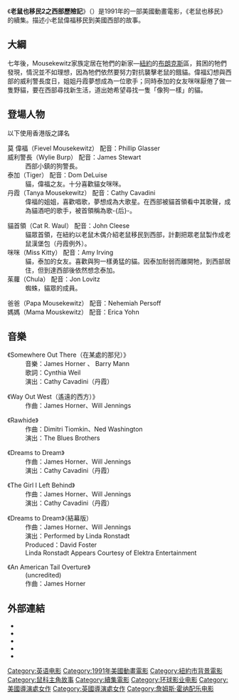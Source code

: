 {{noteTA
|G1=Show
|1=zh-cn:美国鼠谭; zh-hk:老鼠也移民; zh-tw:美國鼠譚;
}}
{{Infobox Film
| name               = 老鼠也移民2之西部歷險記
| original_name      = {{lang|en|''An American Tail: Fievel Goes West''}}
| image              = American tail fievel goes west.jpg
| cn_image           = 
| hk_image           = 
| tw_image           = 
| caption            = Original theatrical release poster
| director           = Phil Nibbelink<br>Simon Wells
| producer           = Steven Spielberg<br>Robert Watts
| screenplay         = Flint Dille
| story              = Charles Swenson
| based on           = David Kirschner
| starring           = Phillip Glasser<br>James Stewart<br>Erica Yohn<br>Cathy Cavadini<br>Nehemiah Persoff<br>Dom DeLuise<br>Amy Irving<br>John Cleese<br>Jon Lovitz
| music              = [[James_Horner|James Horner]]
| editing            = Nick Fletcher
| studio             = Amblimation
| distributor        = Universal Pictures
| released           = 1991年11月22日
| runtime            = 74分鐘
| country            = United States
| language           = 英文
| gross              = $65,435,625
| preceded_by        = 《[[老鼠也移民|老鼠也移民]]》
| followed_by        = 《[[美国鼠谭3之曼哈顿島歷險記|美国鼠谭3之曼哈顿島歷險記]]》
| cn_name            = 美国鼠谭2
| hk_name            = 老鼠也移民2之西部歷險記
| tw_name            = 美國鼠譚2
}}

《'''老鼠也移民2之西部歷險記'''》（{{lang-en|''An American Tail: Fievel Goes West''}}）是1991年的一部美國動畫電影，《老鼠也移民》的續集。描述小老鼠偉福移民到美國西部的故事。

==大綱==
七年後，Mousekewitz家族定居在牠們的新家—[[紐約|紐約]]的[[布朗克斯|布朗克斯]]區，貧困的牠們發現，情況並不如理想，因為牠們依然要努力對抗襲擊老鼠的餓貓。偉福幻想與西部的威利警長度日，姐姐丹霞夢想成為一位歌手；同時泰加的女友咪咪厭倦了做一隻野貓，要在西部尋找新生活，道出她希望尋找一隻「像狗一樣」的貓。

==登場人物==
以下使用香港版之譯名
;莫 偉福（Fievel Mousekewitz） 配音：Phillip Glasser
;威利警長（Wylie Burp） 配音：James Stewart
:西部小鎮的狗警長。
;泰加（Tiger） 配音：Dom DeLuise
:貓，偉福之友。十分喜歡貓女咪咪。
;丹霞（Tanya Mousekewitz） 配音：Cathy Cavadini
:偉福的姐姐，喜歡唱歌，夢想成為大歌星。在西部被貓首領看中其歌聲，成為貓酒吧的歌手，被首領稱為歌-{后}-。

;貓首領（Cat R. Waul） 配音：John Cleese
:貓眾首領，在紐約以老鼠木偶介紹老鼠移民到西部，計劃把眾老鼠製作成老鼠漢堡包（丹霞例外）。
;咪咪（Miss Kitty） 配音：Amy Irving
:貓，泰加的女友。喜歡與狗一樣勇猛的貓。因泰加耐弱而離開牠，到西部居住，但到達西部後依然想念泰加。
;茱蘿（Chula） 配音：Jon Lovitz
:蜘蛛，貓眾的成員。

;爸爸（Papa Mousekewitz） 配音：Nehemiah Persoff
;媽媽（Mama Mouskewitz） 配音：Erica Yohn

==音樂==
;《Somewhere Out There（在某處的那兒）》
: 音樂：James Horner 、 Barry Mann
: 歌詞：Cynthia Weil
: 演出：Cathy Cavadini（丹霞）

;《Way Out West（遙遠的西方）》
: 作曲：James Horner、Will Jennings

;《Rawhide》
: 作曲：Dimitri Tiomkin、Ned Washington
: 演出：The Blues Brothers

;《Dreams to Dream》
: 作曲：James Horner、Will Jennings
: 演出：Cathy Cavadini（丹霞）

;《The Girl I Left Behind》
: 作曲：James Horner、Will Jennings
: 演出：Cathy Cavadini（丹霞）

;《Dreams to Dream》（結幕版）
: 作曲：James Horner、Will Jennings
: 演出：Performed by Linda Ronstadt
: Produced：David Foster
: Linda Ronstadt Appears Courtesy of Elektra Entertainment

;《An American Tail Overture》
: (uncredited)
: 作曲：James Horner

==外部連結==
* {{Imdb title|id=0101329}}
* {{Rotten-tomatoes|id=american_tail_fievel_goes_west}}
* {{douban|1296133}}
* {{Amg movie|76957}}
* {{bcdb title|id=31844}}
{{Steven Spielberg}}

{{DEFAULTSORT:American Tail: Fievel Goes West, An}}
[[Category:英语电影|Category:英语电影]]
[[Category:1991年美國動畫電影|Category:1991年美國動畫電影]]
[[Category:紐約市背景電影|Category:紐約市背景電影]]
[[Category:鼠科主角故事|Category:鼠科主角故事]]
[[Category:續集電影|Category:續集電影]]
[[Category:环球影业电影|Category:环球影业电影]]
[[Category:美國導演處女作|Category:美國導演處女作]]
[[Category:英國導演處女作|Category:英國導演處女作]]
[[Category:詹姆斯·霍纳配乐电影|Category:詹姆斯·霍纳配乐电影]]